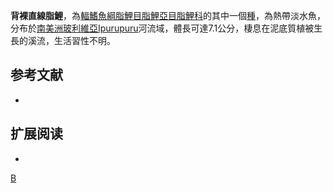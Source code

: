 {{Speciesbox 
| taxon = Moenkhausia dorsinuda
| status = NE
| status_system = IUCN3.1
| authority =  [[Zarske|Zarske]] & [[Géry|Géry]], 2002
| synonyms = 
}}
'''背裸直線脂鯉'''，為[[輻鰭魚綱|輻鰭魚綱]][[脂鯉目|脂鯉目]][[脂鯉亞目|脂鯉亞目]][[脂鯉科|脂鯉科]]的其中一個[[種|種]]，為熱帶淡水魚，分布於[[南美洲|南美洲]][[玻利維亞|玻利維亞]]Ipurupuru河流域，體長可達7.1公分，棲息在泥底質植被生長的溪流，生活習性不明。

==参考文献==
{{refbegin}}
*{{FishBase_species|genus=Moenkhausia|species=dorsinuda|year=2013|month=12}}
{{refend}}

== 扩展阅读 ==
{{refbegin}}
*{{wikispecies-inline|Moenkhausia dorsinuda|背裸直線脂鯉}}
{{refend}}
{{Taxonbar|from=Q5838364}}

[[Category:直線脂鯉屬|B]]


{{魚類小作品}}
